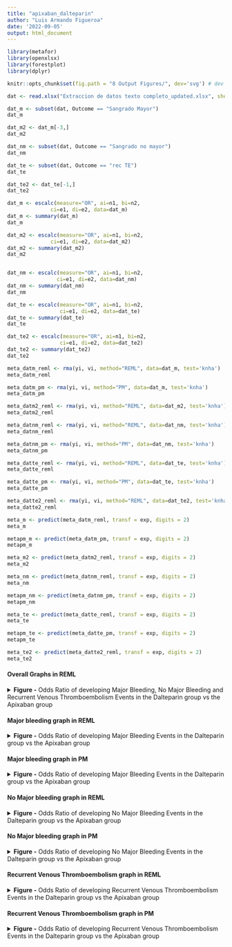 ```yaml
---
title: "apixaban_dalteparin"
author: "Luis Armando Figueroa"
date: '2022-09-05'
output: html_document
---
```


```r
library(metafor)
library(openxlsx)
library(forestplot)
library(dplyr)

knitr::opts_chunk$set(fig.path = "8 Output Figures/", dev='svg') # dev = 'png'
```

```r
dat <- read.xlsx("Extraccion de datos texto completo_updated.xlsx", sheet = 2)

dat_m <- subset(dat, Outcome == "Sangrado Mayor")
dat_m

dat_m2 <- dat_m[-3,]
dat_m2

dat_nm <- subset(dat, Outcome == "Sangrado no mayor")
dat_nm

dat_te <- subset(dat, Outcome == "rec TE")
dat_te

dat_te2 <- dat_te[-1,]
dat_te2
```

```r
dat_m <- escalc(measure="OR", ai=n1, bi=n2,
              ci=e1, di=e2, data=dat_m)
dat_m <- summary(dat_m)
dat_m

dat_m2 <- escalc(measure="OR", ai=n1, bi=n2,
              ci=e1, di=e2, data=dat_m2)
dat_m2 <- summary(dat_m2)
dat_m2


dat_nm <- escalc(measure="OR", ai=n1, bi=n2,
                ci=e1, di=e2, data=dat_nm)
dat_nm <- summary(dat_nm)
dat_nm

dat_te <- escalc(measure="OR", ai=n1, bi=n2,
                 ci=e1, di=e2, data=dat_te)
dat_te <- summary(dat_te)
dat_te

dat_te2 <- escalc(measure="OR", ai=n1, bi=n2,
                 ci=e1, di=e2, data=dat_te2)
dat_te2 <- summary(dat_te2)
dat_te2
```

```r
meta_datm_reml <- rma(yi, vi, method="REML", data=dat_m, test='knha')
meta_datm_reml

meta_datm_pm <- rma(yi, vi, method="PM", data=dat_m, test='knha')
meta_datm_pm

meta_datm2_reml <- rma(yi, vi, method="REML", data=dat_m2, test='knha')
meta_datm2_reml

meta_datnm_reml <- rma(yi, vi, method="REML", data=dat_nm, test='knha')
meta_datnm_reml

meta_datnm_pm <- rma(yi, vi, method="PM", data=dat_nm, test='knha')
meta_datnm_pm

meta_datte_reml <- rma(yi, vi, method="REML", data=dat_te, test='knha')
meta_datte_reml

meta_datte_pm <- rma(yi, vi, method="PM", data=dat_te, test='knha')
meta_datte_pm

meta_datte2_reml <- rma(yi, vi, method="REML", data=dat_te2, test='knha')
meta_datte2_reml
```

```r
meta_m <- predict(meta_datm_reml, transf = exp, digits = 2)
meta_m

metapm_m <- predict(meta_datm_pm, transf = exp, digits = 2)
metapm_m

meta_m2 <- predict(meta_datm2_reml, transf = exp, digits = 2)
meta_m2

meta_nm <- predict(meta_datnm_reml, transf = exp, digits = 2)
meta_nm

metapm_nm <- predict(meta_datnm_pm, transf = exp, digits = 2)
metapm_nm

meta_te <- predict(meta_datte_reml, transf = exp, digits = 2)
meta_te

metapm_te <- predict(meta_datte_pm, transf = exp, digits = 2)
metapm_te

meta_te2 <- predict(meta_datte2_reml, transf = exp, digits = 2)
meta_te2
```

<h4>Overall Graphs in REML </h4>

<details>

<summary><b>Figure -</b> Odds Ratio of developing Major Bleeding, No Major Bleeding and Recurrent Venous Thromboembolism Events in the Dalteparin group vs the Apixaban group </summary>
```r
col1f <- c("Author", dat_m$Author, 
      paste("Overall Odds Ratio for", meta_datm_reml$k, "studies"),
      paste("(Tau^2 = ", (formatC(meta_datm_reml$tau2, digits=2, format="f")), ", df = ", 
            (meta_datm_reml$parms),
            ", p ", (ifelse(meta_datm_reml$QEp < 0.001, 
                            paste("< 0.001"),
                            paste("= ", formatC(meta_datm_reml$QEp, digits=3, format="f")))),
            "; ", "I^2", " = ", (formatC(meta_datm_reml$I2, digits=1, format="f")), "%)"),
      NA, NA,
      "Author", dat_nm$Author, 
      paste("Overall Odds Ratio for", meta_datnm_reml$k, "studies"),
      paste("(Tau^2 = ", (formatC(meta_datnm_reml$tau2, digits=2, format="f")), ", df = ", 
            (meta_datnm_reml$parms),
            ", p ", (ifelse(meta_datnm_reml$QEp < 0.001, 
                            paste("< 0.001"),
                            paste("= ", formatC(meta_datnm_reml$QEp, digits=3, format="f")))),
            "; ", "I^2", " = ", (formatC(meta_datnm_reml$I2, digits=1, format="f")), "%)"),
      NA, NA,
      "Author", dat_te$Author, 
      paste("Overall Odds Ratio for", meta_datte_reml$k, "studies"),
      paste("(Tau^2 = ", (formatC(meta_datte_reml$tau2, digits=2, format="f")), ", df = ", 
            (meta_datte_reml$parms),
            ", p ", (ifelse(meta_datte_reml$QEp < 0.001, 
                            paste("< 0.001"),
                            paste("= ", formatC(meta_datte_reml$QEp, digits=3, format="f")))),
            "; ", "I^2", " = ", (formatC(meta_datte_reml$I2, digits=1, format="f")), "%)"))

col2f <- c("Apixaban (n/N)",
      paste(dat_m$e1,"/", dat_m$n1), paste0(sum(dat_m$e1), " / ", sum(dat_m$n1)), NA, 
      NA, NA,
      "Apixaban (n/N)",
      paste(dat_nm$e1,"/", dat_nm$n1), paste0(sum(dat_nm$e1), " / ", sum(dat_nm$n1)), NA,
      NA, NA, 
      "Apixaban (n/N)",
      paste(dat_te$e1,"/", dat_te$n1), paste0(sum(dat_te$e1), " / ", sum(dat_te$n1)), NA)

col3f <- c("Dalteparin (n/N)",
      paste(dat_m$e2,"/", dat_m$n2), paste0(sum(dat_m$e2), " / ", sum(dat_m$n2)), NA,
      NA, NA,
      "Dalteparin (n/N)",
      paste(dat_nm$e2,"/", dat_nm$n2), paste0(sum(dat_nm$e2), " / ", sum(dat_nm$n2)), NA,
      NA, NA,
      "Dalteparin (n/N)",
      paste(dat_te$e2,"/", dat_te$n2), paste0(sum(dat_te$e2), " / ", sum(dat_te$n2)), NA)


col4f <- c("Odds Ratio (95% CI)", paste0(formatC(exp(dat_m$yi), digits = 2, format = "f"), 
                                        " ( ",formatC(exp(dat_m$ci.lb), format='f', digits=2),
                                        " - ", formatC(exp(dat_m$ci.ub), format='f',digits=2), " ) "),
          paste(formatC(meta_m$pred, format = 'f', digits=2),
            "(", formatC(meta_m$ci.lb, format = 'f', digits = 2),
            "-", formatC(meta_m$ci.ub, format = 'f', digits = 2), ")"), NA,
          NA, NA,
          "Odds Ratio (95% CI)", paste0(formatC(exp(dat_nm$yi), digits = 2, format = "f"), 
                                        " ( ",formatC(exp(dat_nm$ci.lb), format='f', digits=2),
                                        " - ", formatC(exp(dat_nm$ci.ub), format='f',digits=2), " ) "),
          paste(formatC(meta_nm$pred, format = 'f', digits=2),
            "(", formatC(meta_nm$ci.lb, format = 'f', digits = 2),
            "-", formatC(meta_nm$ci.ub, format = 'f', digits = 2), ")"), NA,
          NA, NA,
          "Odds Ratio (95% CI)", paste0(formatC(exp(dat_te$yi), digits = 2, format = "f"), 
                                        " ( ",formatC(exp(dat_te$ci.lb), format='f', digits=2),
                                        " - ", formatC(exp(dat_te$ci.ub), format='f',digits=2), " ) "),
          paste(formatC(meta_te$pred, format = 'f', digits=2),
            "(", formatC(meta_te$ci.lb, format = 'f', digits = 2),
            "-", formatC(meta_te$ci.ub, format = 'f', digits = 2), ")"), NA)

col5f <- c("Weight(%)", paste(formatC(weights(meta_datm_reml), format='f', digits = 1),'%'), NA, NA,
           NA, NA,
           "Weight(%)", paste(formatC(weights(meta_datnm_reml), format='f', digits = 1),'%'), NA, NA,
           NA, NA,
           "Weight(%)", paste(formatC(weights(meta_datte_reml), format='f', digits = 1),'%'), NA, NA)

text1f <- cbind(col1f, col2f, col3f, col4f, col5f)

cf <- structure(list(
          mean = c(rep(NA, 1), exp(dat_m$yi), meta_m$pred, rep(NA, 4), exp(dat_nm$yi), meta_nm$pred, rep(NA, 4), exp(dat_te$yi), meta_te$pred,NA),
          lower = c(rep(NA, 1), exp(dat_m$ci.lb), meta_m$ci.lb, rep(NA, 4), exp(dat_nm$ci.lb), meta_nm$ci.lb, rep(NA, 4), exp(dat_te$ci.lb), meta_te$ci.lb, NA),
          upper = c(rep(NA, 1), exp(dat_m$ci.ub), meta_m$ci.ub, rep(NA, 4), exp(dat_nm$ci.ub), meta_nm$ci.ub, rep(NA, 4), exp(dat_te$ci.ub), meta_te$ci.ub, NA)),
          .Names = c("mean", "lower", "upper"),
          row.names = c(NA, -1L*nrow(text1f)),
          class = "data.frame")

sizes1f <- c(NA, (weights(meta_datm_reml)*0.020), 1, rep(NA, 3),
             NA, (weights(meta_datnm_reml)*0.015), 1, rep(NA, 3), 
             NA, (weights(meta_datte_reml)*0.020), 1, NA)

plotf <- forestplot(text1f, 
             graph.pos = 4,
             zero = 1,
             cf,
             new_page = TRUE,
             colgap = unit(5, "mm"),
             hrzl_lines = list("2" = gpar (lwd=1, columns=1:6, col="black")),
             lineheight=unit(0.7,'cm'),
             boxsize = sizes1f,
             line.margin = c(2, 10, 18), 
             is.summary = c(T, F, F, F, T, T, T, T, T, F, F, F, T, T, T, T, T, F, F, F, T, T),
             align = c('l', rep('c', 2), 'l', 'l'),
             ci.vertices = TRUE,
             txt_gp = fpTxtGp(label =gpar (cex=0.9), 
                              ticks = gpar(cex = 0.9, fontface="bold"),
                              summary = gpar(cex = 0.9),
                              xlab = gpar(cex=0.9)),
             xticks = c(0.025, 0.25, 1, 4,  40),
             xlog=TRUE,
             clip = c(0.025, 40),
             grid = c(0.025, 0.25,  4, 40),
             lwd.xaxis = 1,
             lwd.ci = 2.2,
             lwd.zero = 2,
             graphwidth = unit(10,"cm"),
             col=fpColors(box="black",line="grey", zero = 'dodgerblue4', axes="grey20", summary="black"))
plotf

```
</details>


<h4>Major bleeding graph in REML </h4>

<details>

<summary><b>Figure -</b> Odds Ratio of developing Major Bleeding Events in the Dalteparin group vs the Apixaban group </summary>
```r
col1m <- c("Author", dat_m$Author, 
      paste("Overall Odds Ratio for", meta_datm_reml$k, "studies"),
      paste("(Tau^2 = ", (formatC(meta_datm_reml$tau2, digits=2, format="f")), ", df = ", 
            (meta_datm_reml$parms),
            ", p ", (ifelse(meta_datm_reml$QEp < 0.001, 
                            paste("< 0.001"),
                            paste("= ", formatC(meta_datm_reml$QEp, digits=3, format="f")))),
            "; ", "I^2", " = ", (formatC(meta_datm_reml$I2, digits=1, format="f")), "%)"))

col2m <- c("Apixaban (n/N)",
      paste(dat_m$e1,"/", dat_m$n1), paste0(sum(dat_m$e1), " / ", sum(dat_m$n1)), NA)

col3m <- c("Dalteparin (n/N)",
      paste(dat_m$e2,"/", dat_m$n2), paste0(sum(dat_m$e2), " / ", sum(dat_m$n2)), NA)

col4m <- c("Odds Ratio (95% CI)", paste0(formatC(exp(dat_m$yi), digits = 2, format = "f"), 
                                        " ( ",formatC(exp(dat_m$ci.lb), format='f', digits=2),
                                        " - ", formatC(exp(dat_m$ci.ub), format='f',digits=2), " ) "),
          paste(formatC(meta_m$pred, format = 'f', digits=2),
            "(", formatC(meta_m$ci.lb, format = 'f', digits = 2),
            "-", formatC(meta_m$ci.ub, format = 'f', digits = 2), ")"), NA)
col5m <- c("Weight(%)", paste(formatC(weights(meta_datm_reml), format='f', digits = 1),'%'), NA, NA)

text1m <- cbind(col1m, col2m, col3m, col4m, col5m)

cm <- structure(list(
          mean = c(rep(NA, 1), exp(dat_m$y), meta_m$pred,NA),
          lower = c(rep(NA, 1), exp(dat_m$ci.lb), meta_m$ci.lb, NA),
          upper = c(rep(NA, 1), exp(dat_m$ci.ub), meta_m$ci.ub, NA)),
          .Names = c("mean", "lower", "upper"),
          row.names = c(NA, -1L*nrow(text1m)),
          class = "data.frame")

sizes1m <- c(NA, (weights(meta_datm_reml)*0.010), 1, NA)

plotm <- forestplot(text1m,
             graph.pos = 4,
             zero = 1,
             cm,
             new_page = TRUE,
             colgap = unit(5, "mm"),
             hrzl_lines = list("2" = gpar (lwd=1, columns=1:6, col="black")),
             lineheight=unit(0.7,'cm'),
             boxsize = sizes1m,
             line.margin = 2,
             is.summary = c(T, F, F, F, T, T),
             align = c('l', rep('c', 2), 'l', 'l'),
             ci.vertices = TRUE,
             txt_gp = fpTxtGp(label =gpar (cex=0.9), 
                              ticks = gpar(cex = 0.9, fontface="bold"),
                              summary = gpar(cex = 0.9),
                              xlab = gpar(cex=0.9)),
             xticks = c(0.025, 0.25, 1, 4,  40),
             xlog=TRUE,
             clip = c(0.025, 40),
             grid = c(0.025, 0.25,  4, 40),
             lwd.xaxis = 1,
             lwd.ci = 2.2,
             lwd.zero = 2,
             graphwidth = unit(10,"cm"),
             col=fpColors(box="black",line="grey", zero = 'dodgerblue4', axes="grey20", summary="black"))
plotm
```
</details>


<h4>Major bleeding graph in PM </h4>

<details>

<summary><b>Figure -</b> Odds Ratio of developing Major Bleeding Events in the Dalteparin group vs the Apixaban group </summary>
```r
col1mpm <- c("Author", dat_m$Author, 
      paste("Overall Odds Ratio for", meta_datm_pm$k, "studies"),
      paste("(Tau^2 = ", (formatC(meta_datm_pm$tau2, digits=2, format="f")), ", df = ", 
            (meta_datm_pm$parms),
            ", p ", (ifelse(meta_datm_pm$QEp < 0.001, 
                            paste("< 0.001"),
                            paste("= ", formatC(meta_datm_pm$QEp, digits=3, format="f")))),
            "; ", "I^2", " = ", (formatC(meta_datm_pm$I2, digits=1, format="f")), "%)"))

col2mpm <- c("Apixaban (n/N)",
      paste(dat_m$e1,"/", dat_m$n1), paste0(sum(dat_m$e1), " / ", sum(dat_m$n1)), NA)

col3mpm <- c("Dalteparin (n/N)",
      paste(dat_m$e2,"/", dat_m$n2), paste0(sum(dat_m$e2), " / ", sum(dat_m$n2)), NA)

col4mpm <- c("Odds Ratio (95% CI)", paste0(formatC(exp(dat_m$yi), digits = 2, format = "f"), 
                                        " ( ",formatC(exp(dat_m$ci.lb), format='f', digits=2),
                                        " - ", formatC(exp(dat_m$ci.ub), format='f',digits=2), " ) "),
          paste(formatC(metapm_m$pred, format = 'f', digits=2),
            "(", formatC(metapm_m$ci.lb, format = 'f', digits = 2),
            "-", formatC(metapm_m$ci.ub, format = 'f', digits = 2), ")"), NA)
col5mpm <- c("Weight(%)", paste(formatC(weights(meta_datm_pm), format='f', digits = 1),'%'), NA, NA)

text1mpm <- cbind(col1mpm, col2mpm, col3mpm, col4mpm, col5mpm)

cmpm <- structure(list(
          mean = c(rep(NA, 1), exp(dat_m$y), metapm_m$pred,NA),
          lower = c(rep(NA, 1), exp(dat_m$ci.lb), metapm_m$ci.lb, NA),
          upper = c(rep(NA, 1), exp(dat_m$ci.ub), metapm_m$ci.ub, NA)),
          .Names = c("mean", "lower", "upper"),
          row.names = c(NA, -1L*nrow(text1mpm)),
          class = "data.frame")

sizes1mpm <- c(NA, (weights(meta_datm_pm)*0.010), 1, NA)

plotmpm <- forestplot(text1mpm,
             graph.pos = 4,
             zero = 1,
             cmpm,
             new_page = TRUE,
             colgap = unit(5, "mm"),
             hrzl_lines = list("2" = gpar (lwd=1, columns=1:6, col="black")),
             lineheight=unit(0.7,'cm'),
             boxsize = sizes1mpm,
             line.margin = 2,
             is.summary = c(T, F, F, F, T, T),
             align = c('l', rep('c', 2), 'l', 'l'),
             ci.vertices = TRUE,
             txt_gp = fpTxtGp(label =gpar (cex=0.9), 
                              ticks = gpar(cex = 0.9, fontface="bold"),
                              summary = gpar(cex = 0.9),
                              xlab = gpar(cex=0.9)),
             xticks = c(0.025, 0.25, 1, 4,  40),
             xlog=TRUE,
             clip = c(0.025, 40),
             grid = c(0.025, 0.25,  4, 40),
             lwd.xaxis = 1,
             lwd.ci = 2.2,
             lwd.zero = 2,
             graphwidth = unit(10,"cm"),
             col=fpColors(box="black",line="grey", zero = 'dodgerblue4', axes="grey20", summary="black"))
plotmpm
```
</details>


<h4>No Major bleeding graph in REML </h4>

<details>

<summary><b>Figure -</b> Odds Ratio of developing No Major Bleeding Events in the Dalteparin group vs the Apixaban group </summary>
```r
col1nm <- c("Author", dat_nm$Author, 
      paste("Overall Odds Ratio for", meta_datnm_reml$k, "studies"),
      paste("(Tau^2 = ", (formatC(meta_datnm_reml$tau2, digits=2, format="f")), ", df = ", 
            (meta_datnm_reml$parms),
            ", p ", (ifelse(meta_datnm_reml$QEp < 0.001, 
                            paste("< 0.001"),
                            paste("= ", formatC(meta_datnm_reml$QEp, digits=3, format="f")))),
            "; ", "I^2", " = ", (formatC(meta_datnm_reml$I2, digits=1, format="f")), "%)"))

col2nm <- c("Apixaban (n/N)",
      paste(dat_nm$e1,"/", dat_nm$n1), paste0(sum(dat_nm$e1), " / ", sum(dat_nm$n1)), NA)

col3nm <- c("Dalteparin (n/N)",
      paste(dat_nm$e2,"/", dat_nm$n2), paste0(sum(dat_nm$e2), " / ", sum(dat_nm$n2)), NA)

col4nm <- c("Odds Ratio (95% CI)", paste0(formatC(exp(dat_nm$yi), digits = 2, format = "f"), 
                                        " ( ",formatC(exp(dat_nm$ci.lb), format='f', digits=2),
                                        " - ", formatC(exp(dat_nm$ci.ub), format='f',digits=2), " ) "),
          paste(formatC(meta_nm$pred, format = 'f', digits=2),
            "(", formatC(meta_nm$ci.lb, format = 'f', digits = 2),
            "-", formatC(meta_nm$ci.ub, format = 'f', digits = 2), ")"), NA)

col5nm <- c("Weight(%)", paste(formatC(weights(meta_datnm_reml), format='f', digits = 1),'%'), NA, NA)

text1nm <- cbind(col1nm, col2nm, col3nm, col4nm, col5nm)

cnm <- structure(list(
          mean = c(rep(NA, 1), exp(dat_nm$y), meta_nm$pred,NA),
          lower = c(rep(NA, 1), exp(dat_nm$ci.lb), meta_nm$ci.lb, NA),
          upper = c(rep(NA, 1), exp(dat_nm$ci.ub), meta_nm$ci.ub, NA)),
          .Names = c("mean", "lower", "upper"),
          row.names = c(NA, -1L*nrow(text1nm)),
          class = "data.frame")

sizes1nm <- c(NA, (weights(meta_datnm_reml)*0.015), 1, NA)

plotnm <- forestplot(text1nm,
             graph.pos = 4,
             zero = 1,
             cnm,
             new_page = TRUE,
             colgap = unit(5, "mm"),
             hrzl_lines = list("2" = gpar (lwd=1, columns=1:6, col="black")),
             lineheight=unit(0.7,'cm'),
             boxsize = sizes1nm,
             line.margin = 2,
             is.summary = c(T, F, F, F, T, T),
             align = c('l', rep('c', 2), 'l', 'l'),
             ci.vertices = TRUE,
             txt_gp = fpTxtGp(label =gpar (cex=0.9), 
                              ticks = gpar(cex = 0.9, fontface="bold"),
                              summary = gpar(cex = 0.9),
                              xlab = gpar(cex=0.9)),
             xticks = c(0.1,0.25, 0.50, 1, 2,4, 10),
             xlog=TRUE,
             clip = c(0.2, 10),
             grid = c(0.1,0.25, 0.50,  2,4,10),
             lwd.xaxis = 1,
             lwd.ci = 2.2,
             lwd.zero = 2,
             graphwidth = unit(10,"cm"),
             col=fpColors(box="black",line="grey", zero = 'dodgerblue4', axes="grey20", summary="black"))
plotnm
```
</details>


<h4>No Major bleeding graph in PM </h4>

<details>

<summary><b>Figure -</b> Odds Ratio of developing No Major Bleeding Events in the Dalteparin group vs the Apixaban group </summary>
```r
col1nmpm <- c("Author", dat_nm$Author, 
      paste("Overall Odds Ratio for", meta_datnm_pm$k, "studies"),
      paste("(Tau^2 = ", (formatC(meta_datnm_pm$tau2, digits=2, format="f")), ", df = ", 
            (meta_datnm_pm$parms),
            ", p ", (ifelse(meta_datnm_pm$QEp < 0.001, 
                            paste("< 0.001"),
                            paste("= ", formatC(meta_datnm_pm$QEp, digits=3, format="f")))),
            "; ", "I^2", " = ", (formatC(meta_datnm_pm$I2, digits=1, format="f")), "%)"))

col2nmpm <- c("Apixaban (n/N)",
      paste(dat_nm$e1,"/", dat_nm$n1), paste0(sum(dat_nm$e1), " / ", sum(dat_nm$n1)), NA)

col3nmpm <- c("Dalteparin (n/N)",
      paste(dat_nm$e2,"/", dat_nm$n2), paste0(sum(dat_nm$e2), " / ", sum(dat_nm$n2)), NA)

col4nmpm <- c("Odds Ratio (95% CI)", paste0(formatC(exp(dat_nm$yi), digits = 2, format = "f"), 
                                        " ( ",formatC(exp(dat_nm$ci.lb), format='f', digits=2),
                                        " - ", formatC(exp(dat_nm$ci.ub), format='f',digits=2), " ) "),
          paste(formatC(metapm_nm$pred, format = 'f', digits=2),
            "(", formatC(metapm_nm$ci.lb, format = 'f', digits = 2),
            "-", formatC(metapm_nm$ci.ub, format = 'f', digits = 2), ")"), NA)
col5nmpm <- c("Weight(%)", paste(formatC(weights(meta_datnm_pm), format='f', digits = 1),'%'), NA, NA)

text1nmpm <- cbind(col1nmpm, col2nmpm, col3nmpm, col4nmpm, col5nmpm)

cnmpm <- structure(list(
          mean = c(rep(NA, 1), exp(dat_nm$y), metapm_nm$pred,NA),
          lower = c(rep(NA, 1), exp(dat_nm$ci.lb), metapm_nm$ci.lb, NA),
          upper = c(rep(NA, 1), exp(dat_nm$ci.ub), metapm_nm$ci.ub, NA)),
          .Names = c("mean", "lower", "upper"),
          row.names = c(NA, -1L*nrow(text1nmpm)),
          class = "data.frame")

sizes1nmpm <- c(NA, (weights(meta_datnm_pm)*0.015), 1, NA)

plotnmpm <- forestplot(text1nmpm,
             graph.pos = 4,
             zero = 1,
             cnmpm,
             new_page = TRUE,
             colgap = unit(5, "mm"),
             hrzl_lines = list("2" = gpar (lwd=1, columns=1:6, col="black")),
             lineheight=unit(0.7,'cm'),
             boxsize = sizes1nmpm,
             line.margin = 2,
             is.summary = c(T, F, F, F, T, T),
             align = c('l', rep('c', 2), 'l', 'l'),
             ci.vertices = TRUE,
             txt_gp = fpTxtGp(label =gpar (cex=0.9), 
                              ticks = gpar(cex = 0.9, fontface="bold"),
                              summary = gpar(cex = 0.9),
                              xlab = gpar(cex=0.9)),
             xticks = c(0.1,0.25, 0.50, 1, 2, 4, 10),
             xlog=TRUE,
             clip = c(0.1, 10),
             grid = c(0.1,0.25, 0.50, 2, 4,10),
             lwd.xaxis = 1,
             lwd.ci = 2.2,
             lwd.zero = 2,
             graphwidth = unit(10,"cm"),
             col=fpColors(box="black",line="grey", zero = 'dodgerblue4', axes="grey20", summary="black"))
plotnmpm
```
</details>


<h4>Recurrent Venous Thromboembolism graph in REML </h4>

<details>

<summary><b>Figure -</b> Odds Ratio of developing Recurrent Venous Thromboembolism Events in the Dalteparin group vs the Apixaban group </summary>
```r
col1te <- c("Author", dat_te$Author, 
      paste("Overall Odds Ratio for", meta_datte_reml$k, "studies"),
      paste("(Tau^2 = ", (formatC(meta_datte_reml$tau2, digits=2, format="f")), ", df = ", 
            (meta_datte_reml$parms),
            ", p ", (ifelse(meta_datte_reml$QEp < 0.001, 
                            paste("< 0.001"),
                            paste("= ", formatC(meta_datte_reml$QEp, digits=3, format="f")))),
            "; ", "I^2", " = ", (formatC(meta_datte_reml$I2, digits=1, format="f")), "%)"))

col2te <- c("Apixaban (n/N)",
      paste(dat_te$e1,"/", dat_te$n1), paste0(sum(dat_te$e1), " / ", sum(dat_te$n1)), NA)

col3te <- c("Dalteparin (n/N)",
      paste(dat_te$e2,"/", dat_te$n2), paste0(sum(dat_te$e2), " / ", sum(dat_te$n2)), NA)

col4te <- c("Odds Ratio (95% CI)", paste0(formatC(exp(dat_te$yi), digits = 2, format = "f"), 
                                        " ( ",formatC(exp(dat_te$ci.lb), format='f', digits=2),
                                        " - ", formatC(exp(dat_te$ci.ub), format='f',digits=2), " ) "),
          paste(formatC(meta_te$pred, format = 'f', digits=2),
            "(", formatC(meta_te$ci.lb, format = 'f', digits = 2),
            "-", formatC(meta_te$ci.ub, format = 'f', digits = 2), ")"), NA)

col5te <- c("Weight(%)", paste(formatC(weights(meta_datte_reml), format='f', digits = 1),'%'), NA, NA)

text1te <- cbind(col1te, col2te, col3te, col4te, col5te)

cte <- structure(list(
          mean = c(rep(NA, 1), exp(dat_te$y), meta_te$pred,NA),
          lower = c(rep(NA, 1), exp(dat_te$ci.lb), meta_te$ci.lb, NA),
          upper = c(rep(NA, 1), exp(dat_te$ci.ub), meta_te$ci.ub, NA)),
          .Names = c("mean", "lower", "upper"),
          row.names = c(NA, -1L*nrow(text1te)),
          class = "data.frame")

sizes1te <- c(NA, (weights(meta_datte_reml)*0.020), 1, NA)

plotte <- forestplot(text1te,
             graph.pos = 4,
             zero = 1,
             cte,
             new_page = TRUE,
             colgap = unit(5, "mm"),
             hrzl_lines = list("2" = gpar (lwd=1, columns=1:6, col="black")),
             lineheight=unit(0.7,'cm'),
             boxsize = sizes1te,
             line.margin = 2,
             is.summary = c(T, F, F, F, T, T),
             align = c('l', rep('c', 2), 'l', 'l'),
             ci.vertices = TRUE,
             txt_gp = fpTxtGp(label =gpar (cex=0.9), 
                              ticks = gpar(cex = 0.9, fontface="bold"),
                              summary = gpar(cex = 0.9),
                              xlab = gpar(cex=0.9)),
             xticks = c(0.1, 0.30, 1, 4, 10, 40),
             xlog=TRUE,
             clip = c(0.1, 40),
             grid = c(0.1, 0.30,  4, 10, 40),
             lwd.xaxis = 1,
             lwd.ci = 2.2,
             lwd.zero = 2,
             graphwidth = unit(10,"cm"),
             col=fpColors(box="black",line="grey", zero = 'dodgerblue4', axes="grey20", summary="black"))
plotte
```
</details>


<h4>Recurrent Venous Thromboembolism graph in PM </h4>

<details>

<summary><b>Figure -</b> Odds Ratio of developing Recurrent Venous Thromboembolism Events in the Dalteparin group vs the Apixaban group </summary>
```r
col1tepm <- c("Author", dat_te$Author, 
      paste("Overall Odds Ratio for", meta_datte_pm$k, "studies"),
      paste("(Tau^2 = ", (formatC(meta_datte_pm$tau2, digits=2, format="f")), ", df = ", 
            (meta_datte_pm$parms),
            ", p ", (ifelse(meta_datte_pm$QEp < 0.001, 
                            paste("< 0.001"),
                            paste("= ", formatC(meta_datte_pm$QEp, digits=3, format="f")))),
            "; ", "I^2", " = ", (formatC(meta_datte_pm$I2, digits=1, format="f")), "%)"))

col2tepm <- c("Apixaban (n/N)",
      paste(dat_te$e1,"/", dat_te$n1), paste0(sum(dat_te$e1), " / ", sum(dat_te$n1)), NA)

col3tepm <- c("Dalteparin (n/N)",
      paste(dat_te$e2,"/", dat_te$n2), paste0(sum(dat_te$e2), " / ", sum(dat_te$n2)), NA)

col4tepm <- c("Odds Ratio (95% CI)", paste0(formatC(exp(dat_te$yi), digits = 2, format = "f"), 
                                        " ( ",formatC(exp(dat_te$ci.lb), format='f', digits=2),
                                        " - ", formatC(exp(dat_te$ci.ub), format='f',digits=2), " ) "),
          paste(formatC(metapm_te$pred, format = 'f', digits=2),
            "(", formatC(metapm_te$ci.lb, format = 'f', digits = 2),
            "-", formatC(metapm_te$ci.ub, format = 'f', digits = 2), ")"), NA)
col5tepm <- c("Weight(%)", paste(formatC(weights(meta_datte_pm), format='f', digits = 1),'%'), NA, NA)

text1tepm <- cbind(col1tepm, col2tepm, col3tepm, col4tepm, col5tepm)

ctepm <- structure(list(
          mean = c(rep(NA, 1), exp(dat_te$y), metapm_te$pred,NA),
          lower = c(rep(NA, 1), exp(dat_te$ci.lb), metapm_te$ci.lb, NA),
          upper = c(rep(NA, 1), exp(dat_te$ci.ub), metapm_te$ci.ub, NA)),
          .Names = c("mean", "lower", "upper"),
          row.names = c(NA, -1L*nrow(text1tepm)),
          class = "data.frame")

sizes1tepm <- c(NA, (weights(meta_datte_pm)*0.020), 1, NA)

plottepm <- forestplot(text1tepm,
             graph.pos = 4,
             zero = 1,
             ctepm,
             new_page = TRUE,
             colgap = unit(5, "mm"),
             hrzl_lines = list("2" = gpar (lwd=1, columns=1:6, col="black")),
             lineheight=unit(0.7,'cm'),
             boxsize = sizes1tepm,
             line.margin = 2,
             is.summary = c(T, F, F, F, T, T),
             align = c('l', rep('c', 2), 'l', 'l'),
             ci.vertices = TRUE,
             txt_gp = fpTxtGp(label =gpar (cex=0.9), 
                              ticks = gpar(cex = 0.9, fontface="bold"),
                              summary = gpar(cex = 0.9),
                              xlab = gpar(cex=0.9)),
             xticks = c(0.1, 0.30, 1, 4, 10, 40),
             xlog=TRUE,
             clip = c(0.1, 40),
             grid = c(0.1, 0.30,  4, 10, 40),
             lwd.xaxis = 1,
             lwd.ci = 2.2,
             lwd.zero = 2,
             graphwidth = unit(10,"cm"),
             col=fpColors(box="black",line="grey", zero = 'dodgerblue4', axes="grey20", summary="black"))
plottepm
```
</details>